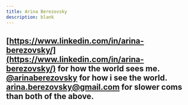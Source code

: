 ```yaml
---
title: Arina Berezovsky
description: blank
---
```


[https://www.linkedin.com/in/arina-berezovsky/](https://www.linkedin.com/in/arina-berezovsky/) for how the world sees me.
[@arinaberezovsky](https://twitter.com/arinaberezovsky) for how i see the world.
[arina.berezovsky@gmail.com](mailto:arina.berezovsky@gmail.com) for slower coms than both of the above.
---
